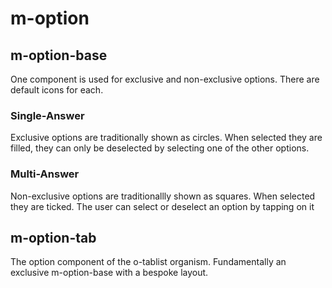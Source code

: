 
<Meta of={OptionBaseStories} title="Molecules/Scale" />

# m-option

## m-option-base
One component is used for exclusive and non-exclusive options.  There are default icons for each.

### Single-Answer
Exclusive options are traditionally shown as circles.  When selected they are filled, they can only be deselected by selecting one of the other options.
<Canvas of={OptionBaseStories.StandardRadio} />
<Controls of={OptionBaseStories.StandardRadio} />

### Multi-Answer
Non-exclusive options are traditionallly shown as squares.  When selected they are ticked.  The user can select or deselect an option by tapping on it
<Canvas of={OptionBaseStories.StandardCheck} />
<Controls of={OptionBaseStories.StandardCheck} />

## m-option-tab
The option component of the o-tablist organism. Fundamentally an exclusive m-option-base with a bespoke layout.
<Canvas of={OptionBaseStories.TabstripOption} />
<Controls of={OptionBaseStories.TabstripOption} />